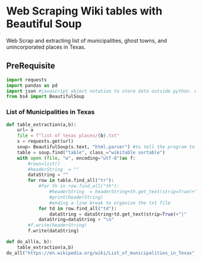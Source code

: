 # Web Scraping Wiki tables with Beautiful Soup 

Web Scrap and extracting list of municipalities, ghost towns, and unincorporated places in Texas.

## PreRequisite
```python
import requests
import pandas as pd
import json #javascript object notation to store data outside python. watch videos from Matt Digital Humanities. 
from bs4 import BeautifulSoup 
```
### List of Municipalities in Texas

```python

def table_extraction(a,b):
    url= a 
    file = f"list of texas places/{b}.txt" 
    s = requests.get(url)
    soup= BeautifulSoup(s.text, "html.parser") #to tell the program to read the site as HTML (lxml)
    table = soup.find("table", class_="wikitable sortable")
    with open (file, "w", encoding="utf-8")as f: 
        #rows=list()
        #headerString  = ""
        dataString = ""
        for row in table.find_all("tr"):   
            #for th in row.find_all("th"): 
                #headerString  = headerString+th.get_text(strip=True)+"|"
                #print(headerString)
                #ending a line break to organize the txt file
            for td in row.find_all("td"):
                dataString = dataString+td.get_text(strip=True)+"|"
            dataString=dataString + "\n"
        #f.write(headerString)       
        f.write(dataString)

def do_all(a, b):
    table_extraction(a,b)
do_all("https://en.wikipedia.org/wiki/List_of_municipalities_in_Texas","List of municipalities in Texas")

```


